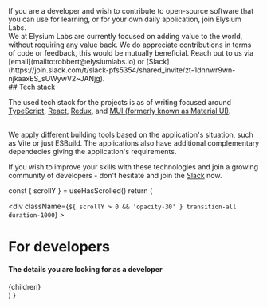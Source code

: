 
<div style={{paddingTop: '100px', paddingBottom: '100px', borderBottomWidth: '1px'}}>
If you are a developer and wish to contribute to open-source software that you can use for learning, or for your own daily application, join Elysium Labs.

<br />
We at Elysium Labs are currently focused on adding value to the world, without requiring
any value back. We do appreciate contributions in terms of code or feedback, this
would be mutually beneficial. Reach out to us via [email](mailto:robbert@elysiumlabs.io)
or [Slack](https://join.slack.com/t/slack-pfs5354/shared_invite/zt-1dnnwr9wn-njkaaxES_sUWywV2~JANjg).
</div>
<div style={{paddingTop: '100px', paddingBottom: '100px', borderBottomWidth: '1px'}}>
## Tech stack

The used tech stack for the projects is as of writing focused around [TypeScript](https://www.typescriptlang.org/), [React](https://reactjs.org/), [Redux](https://redux-toolkit.js.org/), and [MUI (formerly known as Material UI)](https://mui.com/).

<br />
We apply different building tools based on the application's situation, such as Vite
or just ESBuild. The applications also have additional complementary dependecies
giving the application's requirements.

If you wish to improve your skills with these technologies and join a growing community of developers - don't hesitate and join the [Slack](https://join.slack.com/t/slack-pfs5354/shared_invite/zt-1dnnwr9wn-njkaaxES_sUWywV2~JANjg) now.

</div>

  const { scrollY } = useHasScrolled()
  return (
    <Layout>
      <div className="w-full max-w-7xl mx-auto flex flex-col items-center">
        <div
          className={`${
            scrollY > 0 && 'opacity-30'
          } transition-all duration-1000`}
        >
          <h1>For developers</h1>
          <h4 className="text-gray-500">
            The details you are looking for as a developer
          </h4>
        </div>
        <div className="max-w-prose my-10">{children}</div>
        <GithubRepositories />
      </div>
    </Layout>
  )
}
